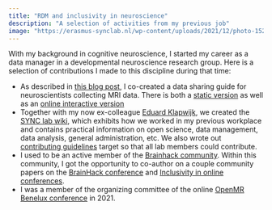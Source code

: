 ```yaml
---
title: "RDM and inclusivity in neuroscience"
description: "A selection of activities from my previous job"
image: "https://erasmus-synclab.nl/wp-content/uploads/2021/12/photo-1522071820081-009f0129c71c-1024x683.jpg"
---
```


With my background in cognitive neuroscience, I started my career as a data manager in a developmental neuroscience research group.
Here is a selection of contributions I made to this discipline during that time:

- As described in [this blog post](TODO), I co-created a data sharing guide for neuroscientists collecting MRI data. There is both a [static version](https://doi.org/10.5281/zenodo.3822289) as well as an [online interactive version](https://www.dorienhuijser.com/MRIsharingguide/)
- Together with my now ex-colleague [Eduard Klapwijk](https://www.eur.nl/people/eduard-klapwijk), we created the [SYNC lab wiki](https://eur-synclab.github.io/), which exhibits how we worked in my previous workplace and contains practical information on open science, data management, data analysis, general administration, etc. We also wrote out [contributing guidelines](https://eur-synclab.github.io/about/contribute) target so that all lab members could contribute.
- I used to be an active member of the [Brainhack community](https://brainhack.org/). Within this community, I got the opportunity to co-author on a couple community papers on the [BrainHack conference](https://doi.org/10.1016/j.neuron.2021.04.001) and [Inclusivity in online conferences](https://doi.org/10.31234/osf.io/vj5tu).
- I was a member of the organizing committee of the online [OpenMR Benelux conference](https://openmrbenelux.github.io/) in 2021.
